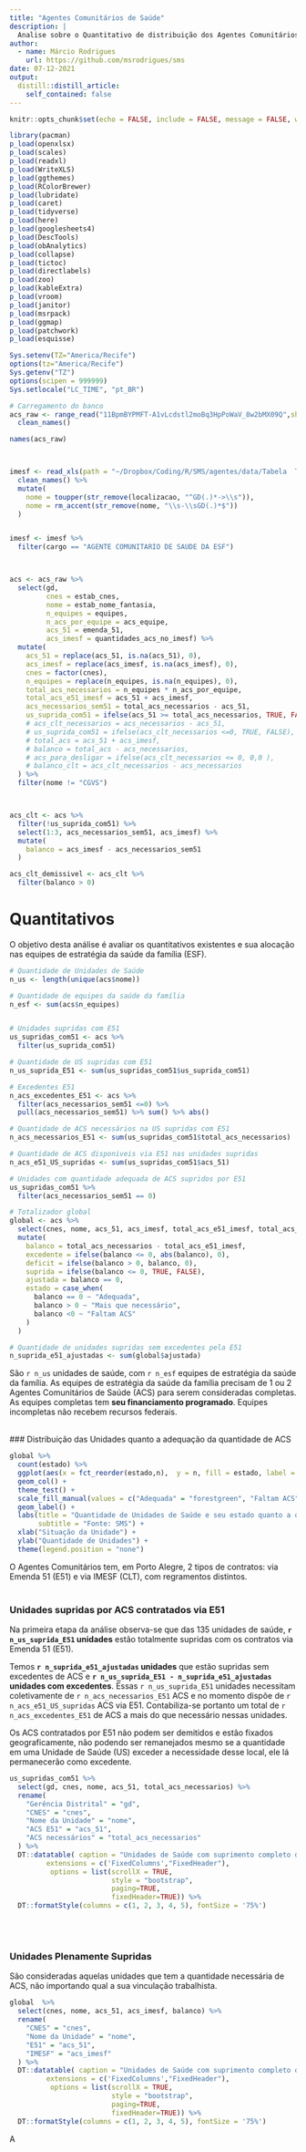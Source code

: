 ```yaml
---
title: "Agentes Comunitários de Saúde"
description: |
  Analise sobre o Quantitativo de distribuição dos Agentes Comunitários de Saúde.
author:
  - name: Márcio Rodrigues
    url: https://github.com/msrodrigues/sms
date: 07-12-2021
output:
  distill::distill_article:
    self_contained: false
---
```




```r
knitr::opts_chunk$set(echo = FALSE, include = FALSE, message = FALSE, warning = FALSE)
```


```r
library(pacman)
p_load(openxlsx)
p_load(scales)
p_load(readxl)
p_load(WriteXLS)
p_load(ggthemes)
p_load(RColorBrewer)
p_load(lubridate)
p_load(caret)
p_load(tidyverse)
p_load(here)
p_load(googlesheets4)
p_load(DescTools)
p_load(obAnalytics)
p_load(collapse)
p_load(tictoc)
p_load(directlabels)
p_load(zoo)
p_load(kableExtra)
p_load(vroom)
p_load(janitor)
p_load(msrpack)
p_load(ggmap)
p_load(patchwork)
p_load(esquisse)

Sys.setenv(TZ="America/Recife")
options(tz="America/Recife")
Sys.getenv("TZ")
options(scipen = 999999)
Sys.setlocale("LC_TIME", "pt_BR")


```


```r

# Carregamento do banco
acs_raw <- range_read("11BpmBYPMFT-A1vLcdstl2moBq3HpPoWaV_8w2bMX09Q",sheet = "unidades") %>% 
  clean_names()

names(acs_raw)



imesf <- read_xls(path = "~/Dropbox/Coding/R/SMS/agentes/data/Tabela  Trabalhadores.xls") %>% 
  clean_names() %>% 
  mutate(
    nome = toupper(str_remove(localizacao, "^GD(.)*->\\s")),
    nome = rm_accent(str_remove(nome, "\\s-\\sGD(.)*$"))
  )


imesf <- imesf %>% 
  filter(cargo == "AGENTE COMUNITARIO DE SAUDE DA ESF")



acs <- acs_raw %>% 
  select(gd, 
         cnes = estab_cnes, 
         nome = estab_nome_fantasia, 
         n_equipes = equipes, 
         n_acs_por_equipe = acs_equipe, 
         acs_51 = emenda_51, 
         acs_imesf = quantidades_acs_no_imesf) %>% 
  mutate(
    acs_51 = replace(acs_51, is.na(acs_51), 0),  
    acs_imesf = replace(acs_imesf, is.na(acs_imesf), 0),   
    cnes = factor(cnes),
    n_equipes = replace(n_equipes, is.na(n_equipes), 0),
    total_acs_necessarios = n_equipes * n_acs_por_equipe,
    total_acs_e51_imesf = acs_51 + acs_imesf,
    acs_necessarios_sem51 = total_acs_necessarios - acs_51,
    us_suprida_com51 = ifelse(acs_51 >= total_acs_necessarios, TRUE, FALSE)
    # acs_clt_necessarios = acs_necessarios - acs_51,
    # us_suprida_com51 = ifelse(acs_clt_necessarios <=0, TRUE, FALSE),
    # total_acs = acs_51 + acs_imesf,                                           # Total de ACS trabalhando (E.51 + ACS imesf)
    # balanco = total_acs - acs_necessarios,
    # acs_para_desligar = ifelse(acs_clt_necessarios <= 0, 0,0 ),
    # balanco_clt = acs_clt_necessarios - acs_necessarios
  ) %>% 
  filter(nome != "CGVS") 



acs_clt <- acs %>% 
  filter(!us_suprida_com51) %>% 
  select(1:3, acs_necessarios_sem51, acs_imesf) %>% 
  mutate(
    balanco = acs_imesf - acs_necessarios_sem51
  )

acs_clt_demissivel <- acs_clt %>% 
  filter(balanco > 0)
```

# Quantitativos

O objetivo desta análise é avaliar os quantitativos existentes e sua alocação nas equipes de estratégia da saúde da família (ESF).

```r
# Quantidade de Unidades de Saúde
n_us <- length(unique(acs$nome))

# Quantidade de equipes da saúde da família
n_esf <- sum(acs$n_equipes)


# Unidades supridas com E51
us_supridas_com51 <- acs %>% 
  filter(us_suprida_com51) 

# Quantidade de US supridas com E51
n_us_suprida_E51 <- sum(us_supridas_com51$us_suprida_com51)

# Excedentes E51
n_acs_excedentes_E51 <- acs %>% 
  filter(acs_necessarios_sem51 <=0) %>% 
  pull(acs_necessarios_sem51) %>% sum() %>% abs()

# Quantidade de ACS necessários na US supridas com E51
n_acs_necessarios_E51 <- sum(us_supridas_com51$total_acs_necessarios)

# Quantidade de ACS disponiveis via E51 nas unidades supridas
n_acs_e51_US_supridas <- sum(us_supridas_com51$acs_51)

# Unidades com quantidade adequada de ACS supridos por E51
us_supridas_com51 %>% 
  filter(acs_necessarios_sem51 == 0)

# Totalizador global
global <- acs %>% 
  select(cnes, nome, acs_51, acs_imesf, total_acs_e51_imesf, total_acs_necessarios) %>% 
  mutate(
    balanco = total_acs_necessarios - total_acs_e51_imesf,
    excedente = ifelse(balanco <= 0, abs(balanco), 0),
    deficit = ifelse(balanco > 0, balanco, 0),
    suprida = ifelse(balanco <= 0, TRUE, FALSE),
    ajustada = balanco == 0,
    estado = case_when(
      balanco == 0 ~ "Adequada",
      balanco > 0 ~ "Mais que necessário",
      balanco <0 ~ "Faltam ACS"
    )
  )

# Quantidade de unidades supridas sem excedentes pela E51
n_suprida_e51_ajustadas <- sum(global$ajustada)


```


São `r n_us` unidades de saúde, com `r n_esf` equipes de estratégia da saúde da família. As equipes de estratégia da saúde da família precisam de 1 ou 2 Agentes Comunitários de Saúde (ACS) para serem consideradas completas. As equipes completas tem **seu financiamento programado**. Equipes incompletas não recebem recursos federais.

<br>
### Distribuição das Unidades quanto a adequação da quantidade de ACS

```r
global %>% 
  count(estado) %>% 
  ggplot(aes(x = fct_reorder(estado,n),  y = n, fill = estado, label = n)) + 
  geom_col() +
  theme_test() +
  scale_fill_manual(values = c("Adequada" = "forestgreen", "Faltam ACS" = "firebrick3", "Mais que necessário" = "orange1")) +
  geom_label() +
  labs(title = "Quantidade de Unidades de Saúde e seu estado quanto a quantidade de ACS.", 
       subtitle = "Fonte: SMS") +
  xlab("Situação da Unidade") + 
  ylab("Quantidade de Unidades") +
  theme(legend.position = "none")


```


O Agentes Comunitários tem, em Porto Alegre,  2 tipos de contratos: via Emenda 51 (E51) e via IMESF (CLT), com regramentos distintos.
<br><BR>

### Unidades supridas por ACS contratados via E51

Na primeira etapa da análise observa-se que das 135 unidades de saúde, **`r n_us_suprida_E51` unidades** estão totalmente supridas com os contratos via Emenda 51 (E51).

Temos **`r n_suprida_e51_ajustadas` unidades** que estão supridas sem excedentes de ACS e **`r n_us_suprida_E51 - n_suprida_e51_ajustadas` unidades com excedentes**. Essas `r n_us_suprida_E51` unidades necessitam coletivamente de `r n_acs_necessarios_E51` ACS e no momento dispõe de `r n_acs_e51_US_supridas` ACS via E51. Contabiliza-se portanto um total de `r n_acs_excedentes_E51` de ACS a mais do que necessário nessas unidades. 

Os ACS contratados por E51 não podem ser demitidos e estão fixados geograficamente, não podendo ser remanejados mesmo se a quantidade em uma Unidade de Saúde (US) exceder a necessidade desse local, ele lá permanecerão como excedente. 


```r


us_supridas_com51 %>% 
  select(gd, cnes, nome, acs_51, total_acs_necessarios) %>% 
  rename(
    "Gerência Distrital" = "gd",
    "CNES" = "cnes",
    "Nome da Unidade" = "nome",
    "ACS E51" = "acs_51",
    "ACS necessários" = "total_acs_necessarios"
  ) %>% 
  DT::datatable( caption = "Unidades de Saúde com suprimento completo de ACS",
         extensions = c('FixedColumns',"FixedHeader"),
          options = list(scrollX = TRUE, 
                         style = "bootstrap",
                         paging=TRUE,
                         fixedHeader=TRUE)) %>% 
  DT::formatStyle(columns = c(1, 2, 3, 4, 5), fontSize = '75%')

```




<br><br>

### Unidades Plenamente Supridas

São consideradas aquelas unidades que tem a quantidade necessária de ACS, não importando qual a sua vinculação trabalhista.


```r
global  %>% 
  select(cnes, nome, acs_51, acs_imesf, balanco) %>% 
  rename(
    "CNES" = "cnes",
    "Nome da Unidade" = "nome",
    "E51" = "acs_51",
    "IMESF" = "acs_imesf"
  ) %>% 
  DT::datatable( caption = "Unidades de Saúde com suprimento completo de ACS",
         extensions = c('FixedColumns',"FixedHeader"),
          options = list(scrollX = TRUE, 
                         style = "bootstrap",
                         paging=TRUE,
                         fixedHeader=TRUE)) %>% 
  DT::formatStyle(columns = c(1, 2, 3, 4, 5), fontSize = '75%')

```


A


